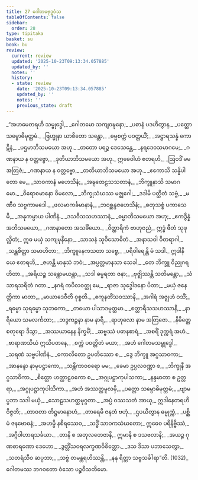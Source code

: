 ```yaml
---
title: 27 ဂေါတမဗုဒ္ဓဝံသ
tableOfContents: false
sidebar:
  order: 28
type: tipitaka
basket: su
book: bu
review:
  current: review
  updated: '2025-10-23T09:13:34.057885'
  updated_by: ''
  notes: ''
  history:
  - state: review
    date: '2025-10-23T09:13:34.057885'
    updated_by: ''
    notes: ''
    previous_state: draft
---
```



<ReviewStatus review={frontmatter.review} showDetails={true} />

<HypothesisAnnotation frontmatter={frontmatter} />

<DynamicBreadcrumb />

<Division number="1" book="bu" e="ch" v="21" p="379">

<Paragraph number="1036" type="verses" book="bu">
_“အဟမေတရဟိ သမ္ဗုဒ္ဓေါ,_  
_ဂေါတမော သကျဝဍ္ဎနော;_  
_ပဓာနံ ပဒဟိတွာန,_  
_ပတ္တော သမ္ဗောဓိမုတ္တမံ._  

</Paragraph>

</Division>
<Division number="2" book="bu" e="ch" v="21" p="380">

<Paragraph number="1037" type="verses" book="bu">
_ဗြဟ္မုနာ ယာစိတော သန္တော,_  
_ဓမ္မစက္ကံ ပဝတ္တယိံ;_  
_အဋ္ဌာရသန္နံ ကောဋီနံ,_  
_ပဌမာဘိသမယော အဟု._  

</Paragraph>

</Division>
<Division number="3" book="bu" e="ch" v="21" p="380">

<Paragraph number="1038" type="verses" book="bu">
_တတော ပရဉ္စ ဒေသေန္တေ,_  
_နရဒေဝသမာဂမေ;_  
_ဂဏနာယ န ဝတ္တဗ္ဗော,_  
_ဒုတိယာဘိသမယော အဟု._  

</Paragraph>

</Division>
<Division number="4" book="bu" e="ch" v="21" p="380">

<Paragraph number="1039" type="verses" book="bu">
ဣဓေဝါဟံ ဧတရဟိ,_  
_ဩဝဒိံ မမ အတြဇံ;_  
_ဂဏနာယ န ဝတ္တဗ္ဗော,_  
_တတိယာဘိသမယော အဟု._  

</Paragraph>

</Division>
<Division number="5" book="bu" e="ch" v="21" p="380">

<Paragraph number="1040" type="verses" book="bu">
_ဧကောသိ သန္နိပါတော မေ,_  
_သာဝကာနံ မဟေသိနံ;_  
_အဍ္ဎတေဠသသတာနံ,_  
_ဘိက္ခူနာသိ သမာဂမော._  

</Paragraph>

</Division>
<Division number="6" book="bu" e="ch" v="21" p="380">

<Paragraph number="1041" type="verses" book="bu">
_ဝိရောစမာနော ဝိမလော,_  
_ဘိက္ခုသံဃဿ မဇ္ဈဂေါ;_  
_ဒဒါမိ ပတ္ထိတံ သဗ္ဗံ,_  
_မဏီဝ သဗ္ဗကာမဒေါ._  

</Paragraph>

</Division>
<Division number="7" book="bu" e="ch" v="21" p="380">

<Paragraph number="1042" type="verses" book="bu">
_ဖလမာကင်္ခမာနာနံ,_  
_ဘဝစ္ဆန္ဒဇဟေသိနံ;_  
_စတုသစ္စံ ပကာသေမိ,_  
_အနုကမ္ပာယ ပါဏိနံ._  

</Paragraph>

</Division>
<Division number="8" book="bu" e="ch" v="21" p="380">

<Paragraph number="1043" type="verses" book="bu">
_ဒသဝီသသဟဿာနံ,_  
_ဓမ္မာဘိသမယော အဟု;_  
_ဧကဒွိန္နံ အဘိသမယော,_  
_ဂဏနာတော အသင်္ခိယော._  

</Paragraph>

</Division>
<Division number="9" book="bu" e="ch" v="21" p="380">

<Paragraph number="1044" book="bu">
_ဝိတ္ထာရိကံ ဗာဟုဇညံ,_  
ဣဒ္ဓံ ဖီတံ သုဖုလ္လိတံ;_  
ဣဓ မယှံ သကျမုနိနော,_  
_သာသနံ သုဝိသောဓိတံ._  

</Paragraph>

</Division>
<Division number="10" book="bu" e="ch" v="21" p="380">

<Paragraph number="1045" type="verses" book="bu">
_အနာသဝါ ဝီတရာဂါ,_  
_သန္တစိတ္တာ သမာဟိတာ;_  
_ဘိက္ခူနေကသတာ သဗ္ဗေ,_  
_ပရိဝါရေန္တိ မံ သဒါ._  

</Paragraph>

</Division>
<Division number="11" book="bu" e="ch" v="21" p="380">

<Paragraph number="1046" type="verses" book="bu">
ဣဒါနိ ယေ ဧတရဟိ,_  
_ဇဟန္တိ မာနုသံ ဘဝံ;_  
_အပ္ပတ္တမာနသာ သေခါ,_  
_တေ ဘိက္ခူ ဝိညုဂရဟိတာ._  

</Paragraph>

</Division>
<Division number="12" book="bu" e="ch" v="21" p="380">

<Paragraph number="1047" type="verses" book="bu">
_အရိယဉ္စ သန္ထောမယန္တာ,_  
_သဒါ ဓမ္မရတာ ဇနာ;_  
_ဗုဇ္ဈိဿန္တိ သတိမန္တော,_  
_သံသာရသရိတံ ဂတာ._  

</Paragraph>

</Division>
<Division number="13" book="bu" e="ch" v="21" p="380">

<Paragraph number="1048" type="verses" book="bu">
_နဂရံ ကပိလဝတ္ထု မေ,_  
_ရာဇာ သုဒ္ဓေါဒနော ပိတာ;_  
_မယှံ ဇနေတ္တိကာ မာတာ,_  
_မာယာဒေဝီတိ ဝုစ္စတိ._  

</Paragraph>

</Division>
<Division number="14" book="bu" e="ch" v="21" p="380">

<Paragraph number="1049" type="verses" book="bu">
_ဧကူနတိံသဝဿာနိ,_  
_အဂါရံ အဇ္ဈဟံ ဝသိံ;_  
_ရမ္မော သုရမ္မော သုဘကော,_  
_တယော ပါသာဒမုတ္တမာ._  

</Paragraph>

</Division>
<Division number="15" book="bu" e="ch" v="21" p="380">

<Paragraph number="1050" type="verses" book="bu">
_စတ္တာရီသသဟဿာနိ,_  
_နာရိယော သမလင်္ကတာ;_  
_ဘဒ္ဒကဉ္စနာ နာမ နာရီ,_  
_ရာဟုလော နာမ အတြဇော._  

</Paragraph>

</Division>
<Division number="16" book="bu" e="ch" v="21" p="381">

<Paragraph number="1051" type="verses" book="bu">
_နိမိတ္တေ စတုရော ဒိသွာ,_  
_အဿယာနေန နိက္ခမိံ;_  
_ဆဗ္ဗဿံ ပဓာနစာရံ,_  
_အစရိံ ဒုက္ကရံ အဟံ._  

</Paragraph>

</Division>
<Division number="17" book="bu" e="ch" v="21" p="381">

<Paragraph number="1052" type="verses" book="bu">
_ဗာရာဏသိယံ ဣသိပတနေ,_  
_စက္ကံ ပဝတ္တိတံ မယာ;_  
_အဟံ ဂေါတမသမ္ဗုဒ္ဓေါ,_  
_သရဏံ သဗ္ဗပါဏိနံ._  

</Paragraph>

</Division>
<Division number="18" book="bu" e="ch" v="21" p="381">

<Paragraph number="1053" type="verses" book="bu">
_ကောလိတော ဥပတိဿော စ,_  
_ဒွေ ဘိက္ခူ အဂ္ဂသာဝကာ;_  
_အာနန္ဒော နာမုပဋ္ဌာကော,_  
_သန္တိကာဝစရော မမ;_  
_ခေမာ ဥပ္ပလဝဏ္ဏာ စ,_  
_ဘိက္ခုနီ အဂ္ဂသာဝိကာ._  

</Paragraph>

</Division>
<Division number="19" book="bu" e="ch" v="21" p="381">

<Paragraph number="1054" type="verses" book="bu">
_စိတ္တော ဟတ္ထာဠဝကော စ,_  
_အဂ္ဂုပဋ္ဌာကုပါသကာ;_  
_နန္ဒမာတာ စ ဥတ္တရာ,_  
_အဂ္ဂုပဋ္ဌာကုပါသိကာ._  

</Paragraph>

</Division>
<Division number="20" book="bu" e="ch" v="21" p="381">

<Paragraph number="1055" type="verses" book="bu">
_အဟံ အဿတ္ထမူလမှိ,_  
_ပတ္တော သမ္ဗောဓိမုတ္တမံ;_  
_ဗျာမပ္ပဘာ သဒါ မယှံ,_  
_သောဠသဟတ္ထမုဂ္ဂတာ._  

</Paragraph>

</Division>
<Division number="21" book="bu" e="ch" v="21" p="381">

<Paragraph number="1056" type="verses" book="bu">
_အပ္ပံ ဝဿသတံ အာယု,_  
ဣဒါနေတရဟိ ဝိဇ္ဇတိ;_  
_တာဝတာ တိဋ္ဌမာနောဟံ,_  
_တာရေမိ ဇနတံ ဗဟုံ._  

</Paragraph>

</Division>
<Division number="22" book="bu" e="ch" v="21" p="381">

<Paragraph number="1057" type="verses" book="bu">
_ဌပယိတွာန ဓမ္မုက္ကံ,_  
_ပစ္ဆိမံ ဇနဗောဓနံ;_  
_အဟမ္ပိ နစိရဿေဝ,_  
_သဒ္ဓိံ သာဝကသံဃတော;_  
ဣဓေဝ ပရိနိဗ္ဗိဿံ,_  
_အဂ္ဂီဝါဟာရသင်္ခယာ._  

</Paragraph>

</Division>
<Division number="23" book="bu" e="ch" v="21" p="381">

<Paragraph number="1058" type="verses" book="bu">
_တာနိ စ အတုလတေဇာနိ,_  
ဣမာနိ စ ဒသဗလာနိ;_  
_အယဉ္စ ဂုဏဓာရဏော ဒေဟော,_  
_ဒွတ္တိံသဝရလက္ခဏဝိစိတ္တော._  

</Paragraph>

</Division>
<Division number="24" book="bu" e="ch" v="21" p="381">

<Paragraph number="1059" type="verses" book="bu">
_ဒသ ဒိသာ ပဘာသေတွာ,_  
_သတရံသီဝ ဆပ္ပဘာ;_  
_သဗ္ဗံ တမန္တရဟိဿန္တိ,_  
_နနု ရိတ္တာ သဗ္ဗသင်္ခါရာ”တိ. (1032)_  


</Paragraph>
</Division>

<Paragraph number="1060" type="center" book="bu">
ဂေါတမဿ ဘဂဝတော ဝံသော ပဉ္စဝီသတိမော.
</Paragraph>
